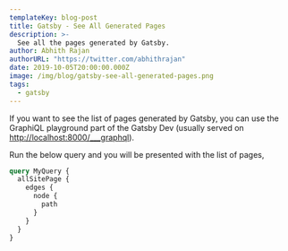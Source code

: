 ```yaml
---
templateKey: blog-post
title: Gatsby - See All Generated Pages
description: >-
  See all the pages generated by Gatsby.
author: Abhith Rajan
authorURL: "https://twitter.com/abhithrajan"
date: 2019-10-05T20:00:00.000Z
image: /img/blog/gatsby-see-all-generated-pages.png
tags:
  - gatsby
---
```


If you want to see the list of pages generated by Gatsby, you can use the GraphiQL playground part of the Gatsby Dev (usually served on [http://localhost:8000/\_\_\_graphql](http://localhost:8000/___graphql)).

Run the below query and you will be presented with the list of pages,

```graphql
query MyQuery {
  allSitePage {
    edges {
      node {
        path
      }
    }
  }
}
```
